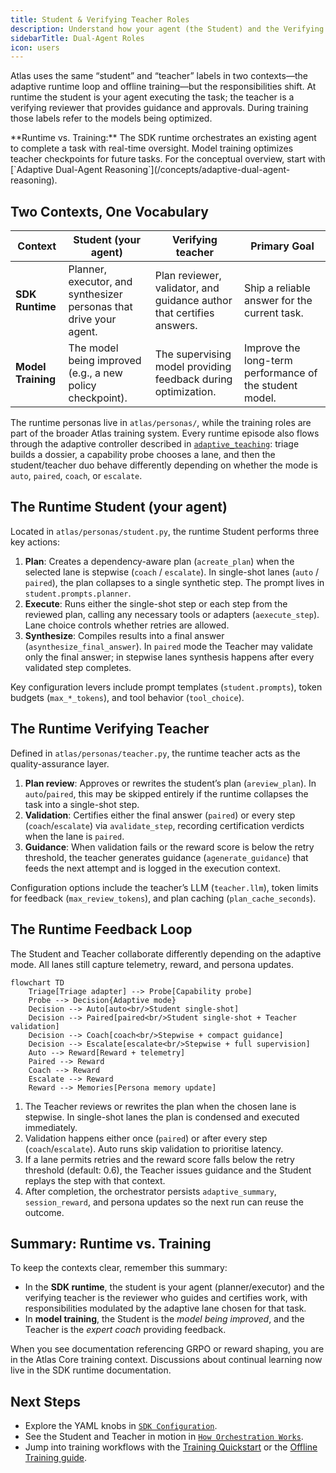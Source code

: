 ```yaml
---
title: Student & Verifying Teacher Roles
description: Understand how your agent (the Student) and the Verifying Teacher collaborate at runtime versus their roles during training.
sidebarTitle: Dual-Agent Roles
icon: users
---
```


Atlas uses the same “student” and “teacher” labels in two contexts—the adaptive runtime loop and offline training—but the responsibilities shift. At runtime the student is your agent executing the task; the teacher is a verifying reviewer that provides guidance and approvals. During training those labels refer to the models being optimized.

<Note>
**Runtime vs. Training:** The SDK runtime orchestrates an existing agent to complete a task with real-time oversight. Model training optimizes teacher checkpoints for future tasks. For the conceptual overview, start with [`Adaptive Dual-Agent Reasoning`](/concepts/adaptive-dual-agent-reasoning).
</Note>

## Two Contexts, One Vocabulary

| Context | Student (your agent) | Verifying teacher | Primary Goal |
|---------|---------|---------|---------------|
| **SDK Runtime** | Planner, executor, and synthesizer personas that drive your agent. | Plan reviewer, validator, and guidance author that certifies answers. | Ship a reliable answer for the current task. |
| **Model Training** | The model being improved (e.g., a new policy checkpoint). | The supervising model providing feedback during optimization. | Improve the long-term performance of the student model. |

The runtime personas live in `atlas/personas/`, while the training roles are part of the broader Atlas training system. Every runtime episode also flows through the adaptive controller described in [`adaptive_teaching`](/sdk/configuration#adaptive_teaching): triage builds a dossier, a capability probe chooses a lane, and then the student/teacher duo behave differently depending on whether the mode is `auto`, `paired`, `coach`, or `escalate`.

## The Runtime Student (your agent)

Located in `atlas/personas/student.py`, the runtime Student performs three key actions:

1. **Plan**: Creates a dependency-aware plan (`acreate_plan`) when the selected lane is stepwise (`coach` / `escalate`). In single-shot lanes (`auto` / `paired`), the plan collapses to a single synthetic step. The prompt lives in `student.prompts.planner`.
2. **Execute**: Runs either the single-shot step or each step from the reviewed plan, calling any necessary tools or adapters (`aexecute_step`). Lane choice controls whether retries are allowed.
3. **Synthesize**: Compiles results into a final answer (`asynthesize_final_answer`). In `paired` mode the Teacher may validate only the final answer; in stepwise lanes synthesis happens after every validated step completes.

Key configuration levers include prompt templates (`student.prompts`), token budgets (`max_*_tokens`), and tool behavior (`tool_choice`).

## The Runtime Verifying Teacher

Defined in `atlas/personas/teacher.py`, the runtime teacher acts as the quality-assurance layer.

1. **Plan review**: Approves or rewrites the student’s plan (`areview_plan`). In `auto`/`paired`, this may be skipped entirely if the runtime collapses the task into a single-shot step.
2. **Validation**: Certifies either the final answer (`paired`) or every step (`coach`/`escalate`) via `avalidate_step`, recording certification verdicts when the lane is `paired`.
3. **Guidance**: When validation fails or the reward score is below the retry threshold, the teacher generates guidance (`agenerate_guidance`) that feeds the next attempt and is logged in the execution context.

Configuration options include the teacher’s LLM (`teacher.llm`), token limits for feedback (`max_review_tokens`), and plan caching (`plan_cache_seconds`).

## The Runtime Feedback Loop

The Student and Teacher collaborate differently depending on the adaptive mode. All lanes still capture telemetry, reward, and persona updates.

```mermaid
flowchart TD
    Triage[Triage adapter] --> Probe[Capability probe]
    Probe --> Decision{Adaptive mode}
    Decision --> Auto[auto<br/>Student single-shot]
    Decision --> Paired[paired<br/>Student single-shot + Teacher validation]
    Decision --> Coach[coach<br/>Stepwise + compact guidance]
    Decision --> Escalate[escalate<br/>Stepwise + full supervision]
    Auto --> Reward[Reward + telemetry]
    Paired --> Reward
    Coach --> Reward
    Escalate --> Reward
    Reward --> Memories[Persona memory update]
```

1. The Teacher reviews or rewrites the plan when the chosen lane is stepwise. In single-shot lanes the plan is condensed and executed immediately.
2. Validation happens either once (`paired`) or after every step (`coach`/`escalate`). Auto runs skip validation to prioritise latency.
3. If a lane permits retries and the reward score falls below the retry threshold (default: 0.6), the Teacher issues guidance and the Student replays the step with that context.
4. After completion, the orchestrator persists `adaptive_summary`, `session_reward`, and persona updates so the next run can reuse the outcome.

## Summary: Runtime vs. Training

To keep the contexts clear, remember this summary:

- In the **SDK runtime**, the student is your agent (planner/executor) and the verifying teacher is the reviewer who guides and certifies work, with responsibilities modulated by the adaptive lane chosen for that task.
- In **model training**, the Student is the *model being improved*, and the Teacher is the *expert coach* providing feedback.

When you see documentation referencing GRPO or reward shaping, you are in the Atlas Core training context. Discussions about continual learning now live in the SDK runtime documentation.

## Next Steps

- Explore the YAML knobs in [`SDK Configuration`](/sdk/configuration).
- See the Student and Teacher in motion in [`How Orchestration Works`](/sdk/orchestration).
- Jump into training workflows with the [Training Quickstart](/sdk/quickstart) or the [Offline Training guide](/training/offline/grpo-training).
